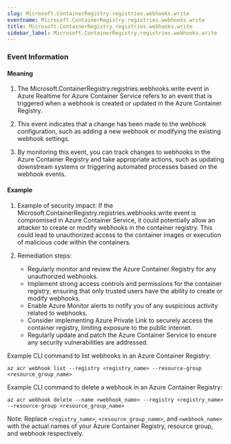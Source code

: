 ```yaml
--- 
slug: Microsoft.ContainerRegistry.registries.webhooks.write
eventname: Microsoft.ContainerRegistry.registries.webhooks.write
title: Microsoft.ContainerRegistry.registries.webhooks.write
sidebar_label: Microsoft.ContainerRegistry.registries.webhooks.write
---
```

                       
### Event Information

#### Meaning

1. The Microsoft.ContainerRegistry.registries.webhooks.write event in Azure Realtime for Azure Container Service refers to an event that is triggered when a webhook is created or updated in the Azure Container Registry.

2. This event indicates that a change has been made to the webhook configuration, such as adding a new webhook or modifying the existing webhook settings.

3. By monitoring this event, you can track changes to webhooks in the Azure Container Registry and take appropriate actions, such as updating downstream systems or triggering automated processes based on the webhook events.

#### Example

1. Example of security impact: If the Microsoft.ContainerRegistry.registries.webhooks.write event is compromised in Azure Container Service, it could potentially allow an attacker to create or modify webhooks in the container registry. This could lead to unauthorized access to the container images or execution of malicious code within the containers.

2. Remediation steps:
   - Regularly monitor and review the Azure Container Registry for any unauthorized webhooks.
   - Implement strong access controls and permissions for the container registry, ensuring that only trusted users have the ability to create or modify webhooks.
   - Enable Azure Monitor alerts to notify you of any suspicious activity related to webhooks.
   - Consider implementing Azure Private Link to securely access the container registry, limiting exposure to the public internet.
   - Regularly update and patch the Azure Container Service to ensure any security vulnerabilities are addressed.

Example CLI command to list webhooks in an Azure Container Registry:
```
az acr webhook list --registry <registry_name> --resource-group <resource_group_name>
```

Example CLI command to delete a webhook in an Azure Container Registry:
```
az acr webhook delete --name <webhook_name> --registry <registry_name> --resource-group <resource_group_name>
```

Note: Replace `<registry_name>`, `<resource_group_name>`, and `<webhook_name>` with the actual names of your Azure Container Registry, resource group, and webhook respectively.


 